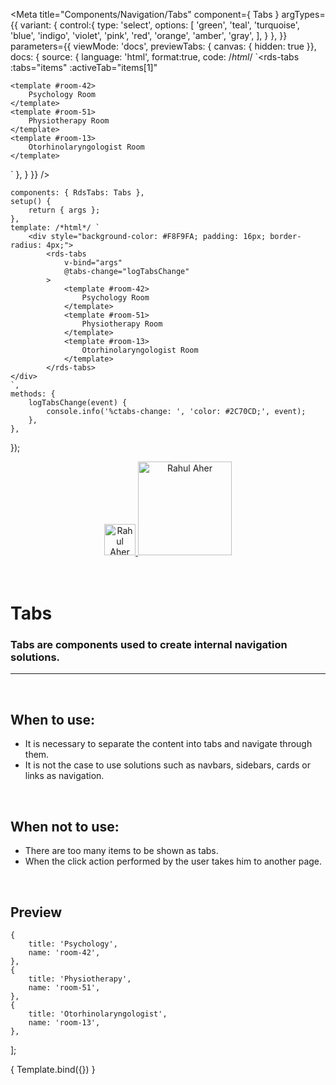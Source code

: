 
<Meta
	title="Components/Navigation/Tabs"
	component={ Tabs }
	argTypes={{
		variant: {
			control:{
				type: 'select',
				options: [
					'green',
					'teal',
					'turquoise',
					'blue',
					'indigo',
					'violet',
					'pink',
					'red',
					'orange',
					'amber',
					'gray',
				],
			}
		},
	}}
	parameters={{
		viewMode: 'docs',
		previewTabs: { canvas: { hidden: true }},
		docs: {
			source: {
				language: 'html',
				format:true,
				code: /*html*/
`<rds-tabs
	:tabs="items"
	:activeTab="items[1]"
>
	<template #room-42>
		Psychology Room
	</template>
	<template #room-51>
		Physiotherapy Room
	</template>
	<template #room-13>
		Otorhinolaryngologist Room
	</template>
</rds-tabs>`
			},
		}
	}}
/>

	components: { RdsTabs: Tabs },
	setup() {
		return { args };
	},
	template: /*html*/ `
		<div style="background-color: #F8F9FA; padding: 16px; border-radius: 4px;">
			<rds-tabs
				v-bind="args"
				@tabs-change="logTabsChange"
			>
				<template #room-42>
					Psychology Room
				</template>
				<template #room-51>
					Physiotherapy Room
				</template>
				<template #room-13>
					Otorhinolaryngologist Room
				</template>
			</rds-tabs>
	</div>
	`,
	methods: {
		logTabsChange(event) {
			console.info('%ctabs-change: ', 'color: #2C70CD;', event);
		},
	},
});

<div align="center" style={{display: 'flex'}}>
    <a href="https://rahulaher.netlify.app">
        <img src="https://rahulaher.netlify.app/img/logo/glyph-black-colored.svg" alt="Rahul Aher logo" width="50" />
        <img src="https://rahulaher.netlify.app/img/logo/word-black-colored.svg" alt="Rahul Aher" width="150" />
    </a>
    </a>
    </a>
</div>

<br />
<br />

# Tabs

### Tabs are components used to create internal navigation solutions.
---
<br />

## When to use:
- It is necessary to separate the content into tabs and navigate through them.
- It is not the case to use solutions such as navbars, sidebars, cards or links as navigation.

<br />

## When not to use:
- There are too many items to be shown as tabs.
- When the click action performed by the user takes him to another page.

<br />

## Preview

	{
		title: 'Psychology',
		name: 'room-42',
	},
	{
		title: 'Physiotherapy',
		name: 'room-51',
	},
	{
		title: 'Otorhinolaryngologist',
		name: 'room-13',
	},
];

<Canvas>
	<Story
		name="Tabs"
		args={{
			tabs: items,
			activeTab: items[1],
		}}
	>
		{ Template.bind({}) }
	</Story>
</Canvas>

<ArgsTable story="Tabs" />